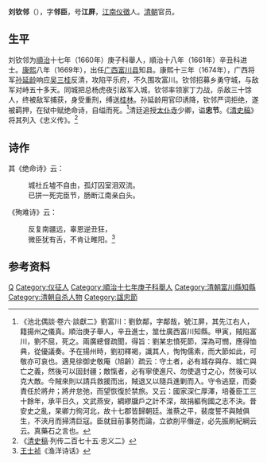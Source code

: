 '''刘钦邻'''（{{bd|？||1674年|catIdx=L刘}}），字'''邻臣'''，号'''江屏'''，[[江南省|江南]][[仪徵|仪徵]]人。[[清朝|清朝]]官员。

==生平==
刘钦邻为[[順治|順治]]十七年（1660年）庚子科舉人，順治十八年（1661年）辛丑科进士。[[康熙|康熙]]八年（1669年），出任[[广西|广西]][[富川县|富川县]]知县。康熙十三年（1674年），广西将军[[孙延龄|孙延龄]]响应[[吴三桂|吴三桂]]反清，攻陷平乐府，不久围攻富川。钦邻招募乡勇守城，与敌军对峙五十多天。同城把总杨虎夜引敌军入城，钦邻率领家丁力战，杀敌三十馀人，终被敌军捕获，身受重刑，缚送[[桂林|桂林]]。孙延龄用官印诱降，钦邻严词拒绝，遂被羁押，在狱中赋绝命诗，自缢而死。<ref>《池北偶談·卷六·談獻二》劉富川：劉欽鄰，字鄰哉，號江屏，其先江右人，籍揚州之儀真。順治庚子舉人，辛丑進士，筮仕廣西富川知縣。甲寅，賊陷富川，劉不屈，死之。兩廣總督疏聞，得旨：劉某忠憤死節，深為可憫，應得恤典，從優議奏。予在揚州時，劉初釋褐，識其人，恂恂儒素，而大節如此，可敬亦可哀也。適見徐御史敬庵（旭齡）疏云：守土者，必有城存與存、城亡與亡之義，然後可以固封疆；敵愾者，必有寧使進尺、勿使退寸之心，然後可以克大敵。今賊來則以請兵救援而出，賊退又以隨兵進剿而入。守令逃竄，而委責任於將弁；將弁怠弛，而望恢復於禁旅。又云：國家深仁厚澤，培養臣工三十餘年，承平日久，文武燕安，綢繆牖戶之計不深，故捐軀徇國之志不決。昔安史之亂，杲卿力徇河北，故十七郡皆歸朝廷。淮蔡之平，裴度誓不與賊俱生，不浹月而掃清巨寇。臣就目前事勢而論，立欲削平僭逆，必先振刷紀綱云云。真藥石之言也。</ref>清廷追授[[太仆寺|太仆寺]]少卿，谥'''忠节'''。《[[清史稿|清史稿]]》将其列入《忠义传》。<ref>《[[清史稿|清史稿]]·列传二百七十五·忠义二》</ref>

==诗作==
其《绝命诗》云：

:城社丘墟不自由，孤灯囚室泪双流。
:已拼一死完臣节，肠断江南亲白头。

《殉难诗》云：

:反复南疆远，辜恩逆丑狂，
:微臣犹有舌，不肯让睢阳。<ref>[[王士祯|王士祯]]《渔洋诗话》</ref>

==参考资料==
{{reflist}}

{{順治十八年辛丑科殿試金榜}}

{{Authority control}}

{{DEFAULTSORT:Liu劉}}
[[Category:刘姓|Q]]
[[Category:仪征人|Category:仪征人]]
[[Category:順治十七年庚子科舉人|Category:順治十七年庚子科舉人]]
[[Category:清朝富川縣知縣|Category:清朝富川縣知縣]]
[[Category:清朝自杀人物|Category:清朝自杀人物]]
[[Category:諡忠節|Category:諡忠節]]


{{清朝人物小作品}}